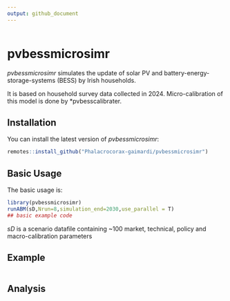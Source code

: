 ---
output: github_document
---

<!-- README.md is generated from README.Rmd. Please edit that file -->

```{r, include = FALSE}

```

# pvbessmicrosimr

<!-- badges: start -->
<!-- badges: end -->

*pvbessmicrosimr* simulates the update of solar PV and battery-energy-storage-systems (BESS) by Irish households. 


It is based on household survey data collected in 2024. Micro-calibration of this model is done by *pvbesscalibrater. 

## Installation

You can install the latest version of *pvbessmicrosimr*:

```{r, eval=FALSE}
remotes::install_github("Phalacrocorax-gaimardi/pvbessmicrosimr")
```

## Basic Usage

The basic usage is:

```{r, eval=FALSE}
library(pvbessmicrosimr)
runABM(sD,Nrun=8,simulation_end=2030,use_parallel = T)
## basic example code
```
*sD* is a scenario datafile containing ~100 market, technical, policy and macro-calibration parameters

## Example






```{r cars}

```

## Analysis

```{r pressure, echo = FALSE}
```

